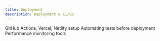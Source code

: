 ```yaml
---
title: Deployment
description: Deployment & CI/CD
---
```


GitHub Actions, Vercel, Netlify setup
Automating tests before deployment
Performance monitoring tools
